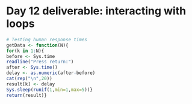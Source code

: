 Day 12 deliverable: interacting with loops
========================================================
```r
# Testing human response times
getData <- function(N){
for(k in 1:N){
before <- Sys.time
readline("Press return:")
after <- Sys.time()
delay <- as.numeric(after-before)
cat(rep("\n",20))
result[k] <- delay
Sys.sleep(runif(1,min=1,max=5))}
return(result)}
```


